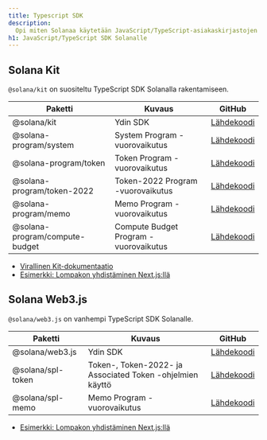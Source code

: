 ```yaml
---
title: Typescript SDK
description:
  Opi miten Solanaa käytetään JavaScript/TypeScript-asiakaskirjastojen avulla.
h1: JavaScript/TypeScript SDK Solanalle
---
```


## Solana Kit

`@solana/kit` on suositeltu TypeScript SDK Solanalla rakentamiseen.

| Paketti                        | Kuvaus                                | GitHub                                                                              |
| ------------------------------ | ------------------------------------- | ----------------------------------------------------------------------------------- |
| @solana/kit                    | Ydin SDK                              | [Lähdekoodi](https://github.com/anza-xyz/kit)                                       |
| @solana-program/system         | System Program -vuorovaikutus         | [Lähdekoodi](https://github.com/solana-program/system/tree/main/clients/js)         |
| @solana-program/token          | Token Program -vuorovaikutus          | [Lähdekoodi](https://github.com/solana-program/token/tree/main/clients/js)          |
| @solana-program/token-2022     | Token-2022 Program -vuorovaikutus     | [Lähdekoodi](https://github.com/solana-program/token-2022/tree/main/clients/js)     |
| @solana-program/memo           | Memo Program -vuorovaikutus           | [Lähdekoodi](https://github.com/solana-program/memo/tree/main/clients/js)           |
| @solana-program/compute-budget | Compute Budget Program -vuorovaikutus | [Lähdekoodi](https://github.com/solana-program/compute-budget/tree/main/clients/js) |

- [Virallinen Kit-dokumentaatio](https://www.solanakit.com/)
- [Esimerkki: Lompakon yhdistäminen Next.js:llä](/docs/frontend/kit)

## Solana Web3.js

`@solana/web3.js` on vanhempi TypeScript SDK Solanalle.

| Paketti           | Kuvaus                                                    | GitHub                                                                                 |
| ----------------- | --------------------------------------------------------- | -------------------------------------------------------------------------------------- |
| @solana/web3.js   | Ydin SDK                                                  | [Lähdekoodi](https://github.com/solana-foundation/solana-web3.js)                      |
| @solana/spl-token | Token-, Token-2022- ja Associated Token -ohjelmien käyttö | [Lähdekoodi](https://github.com/solana-program/token-2022/tree/main/clients/js-legacy) |
| @solana/spl-memo  | Memo Program -vuorovaikutus                               | [Lähdekoodi](https://github.com/solana-program/memo/tree/main/clients/js-legacy)       |

- [Esimerkki: Lompakon yhdistäminen Next.js:llä](/developers/cookbook/wallets/connect-wallet-react)
